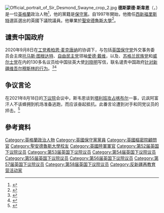 [[File:Official_portrait_of_Sir_Desmond_Swayne_crop_2.jpg|thumb]]
'''德斯蒙德·斯韋恩'''（{{lang-en|Desmond Swayne}}，{{bd|1956年|8月20日}}）是一位[[英格蘭|英格蘭]]政治人物<ref>{{Cite web |url=http://news.bbc.co.uk/democracylive/hi/representatives/profiles/25258.stm |title=Desmond Swayne MP |access-date=2016-03-09 |archive-date=2016-08-09 |archive-url=https://web.archive.org/web/20160809192101/http://news.bbc.co.uk/democracylive/hi/representatives/profiles/25258.stm |dead-url=yes }}</ref>，他的黨籍是[[保守黨_(英國)|保守黨]]。自1997年開始，他擔任[[西新福里斯特_(英國國會選區)|西新福里斯特]]選區選出的英國下議院議員。他畢業於[[聖安德魯斯大學|聖安德魯斯大學]]<ref name=TelgSwayne>{{cite news|url=http://ukpolitics.telegraph.co.uk/New+Forest+West/Desmond+Swayne|title=Desmond Swayne|publisher=The Telegraph|accessdate=July 14, 2010|location=London|deadurl=yes|archiveurl=https://web.archive.org/web/20120306092438/http://ukpolitics.telegraph.co.uk/New%2BForest%2BWest/Desmond%2BSwayne|archivedate=2012年3月6日}}</ref>。

==谴责中国政府==
2020年9月8日在[[英国工党|工党]][[希柏恩·麦克唐纳|希柏恩·麦克唐纳]]的协调下，与包括[[英国保守党|英国保守党]]外交事务委员会主席[[托马斯·图根达特|托马斯·图根达特]]、[[自由民主党_(英国)|自由民主党]]领袖[[爱德·戴维|爱德·戴维]]，以及{{le|英国绿党|Green Party (UK)}}、[[苏格兰民族党|苏格兰民族党]]和[[威尔士党|威尔士党]]在内的130多名议员给中国驻英大使[[刘晓明|刘晓明]]写信，联名谴责中国政府[[新疆再教育营|针对新疆维吾尔穆斯林的行为]]。<ref>{{cite news |author1=法广 |title=英国近百名议员联名谴责中共针对新疆维吾尔穆斯林的行为 |url=https://www.rfi.fr/cn/%E4%B8%AD%E5%9B%BD/20200909-%E8%8B%B1%E5%9B%BD%E8%BF%91%E7%99%BE%E5%90%8D%E8%AE%AE%E5%91%98%E8%81%94%E5%90%8D%E8%B0%B4%E8%B4%A3%E4%B8%AD%E5%85%B1%E9%92%88%E5%AF%B9%E6%96%B0%E7%96%86%E7%BB%B4%E5%90%BE%E5%B0%94%E7%A9%86%E6%96%AF%E6%9E%97%E7%9A%84%E8%A1%8C%E4%B8%BA |accessdate=2020-09-29 |agency=RFI |date=2020-09-10 |archive-date=2020-09-10 |archive-url=https://web.archive.org/web/20200910225118/https://www.rfi.fr/cn/%E4%B8%AD%E5%9B%BD/20200909-%E8%8B%B1%E5%9B%BD%E8%BF%91%E7%99%BE%E5%90%8D%E8%AE%AE%E5%91%98%E8%81%94%E5%90%8D%E8%B0%B4%E8%B4%A3%E4%B8%AD%E5%85%B1%E9%92%88%E5%AF%B9%E6%96%B0%E7%96%86%E7%BB%B4%E5%90%BE%E5%B0%94%E7%A9%86%E6%96%AF%E6%9E%97%E7%9A%84%E8%A1%8C%E4%B8%BA |dead-url=no }}</ref><ref>{{cite news |author1=DAVID ALTON |title=Led by Siobhain McDonagh MP, 130 parliamentarians have today written to the Chinese Ambassador to the UK condemning treatment of Uyghur people in Xinjiang |url=https://davidalton.net/2020/09/08/led-by-siobhain-mcdonagh-mp-130-parliamentarians-have-today-written-to-the-chinese-ambassador-to-the-uk-condemning-treatment-of-uyghur-people-in-xinjiang/ |accessdate=2020-09-29 |date=2020-09-08 |archive-date=2020-09-17 |archive-url=https://web.archive.org/web/20200917001800/https://davidalton.net/2020/09/08/led-by-siobhain-mcdonagh-mp-130-parliamentarians-have-today-written-to-the-chinese-ambassador-to-the-uk-condemning-treatment-of-uyghur-people-in-xinjiang/ |dead-url=yes }}</ref>
==争议言论==
在2021年8月18日的[[英国下议院|下议院]]会议中，斯韦恩谈到[[喀布尔战役_(2021年)|塔利班攻占喀布尔]]一事，讥讽阿富汗人不该蜂拥到机场准备逃跑，而应该奋起抵抗。此番言论遭到对手和同党议员的抨击。<ref>{{cite news |author1=Tom Williams |title=Tory MP suggests Afghans fleeing Kabul were cowards and should fight back |url=https://metro.co.uk/2021/08/18/afghanistan-people-fleeing-kabul-were-cowards-suggests-conservative-mp-15110740/ |accessdate=2021-08-18 |work=Metro |date=2021-08-18 |archive-date=2021-08-18 |archive-url=https://web.archive.org/web/20210818222400/https://metro.co.uk/2021/08/18/afghanistan-people-fleeing-kabul-were-cowards-suggests-conservative-mp-15110740/ |dead-url=no }}</ref>

==參考資料==
{{Reflist}}
{{DEFAULTSORT:Swayne, Desmond}}
[[Category:英格蘭政治人物|Category:英格蘭政治人物]]
[[Category:英國保守黨黨員|Category:英國保守黨黨員]]
[[Category:英國樞密院顧問官|Category:英國樞密院顧問官]]
[[Category:聖安德魯斯大學校友|Category:聖安德魯斯大學校友]]
[[Category:英國陸軍軍官|Category:英國陸軍軍官]]
[[Category:第52届英国下议院议员|Category:第52届英国下议院议员]]
[[Category:第53届英国下议院议员|Category:第53届英国下议院议员]]
[[Category:第54届英国下议院议员|Category:第54届英国下议院议员]]
[[Category:第55届英国下议院议员|Category:第55届英国下议院议员]]
[[Category:第56届英国下议院议员|Category:第56届英国下议院议员]]
[[Category:第57届英国下议院议员|Category:第57届英国下议院议员]]
[[Category:第58届英国下议院议员|Category:第58届英国下议院议员]]
[[Category:反新疆再教育营活动家|Category:反新疆再教育营活动家]]